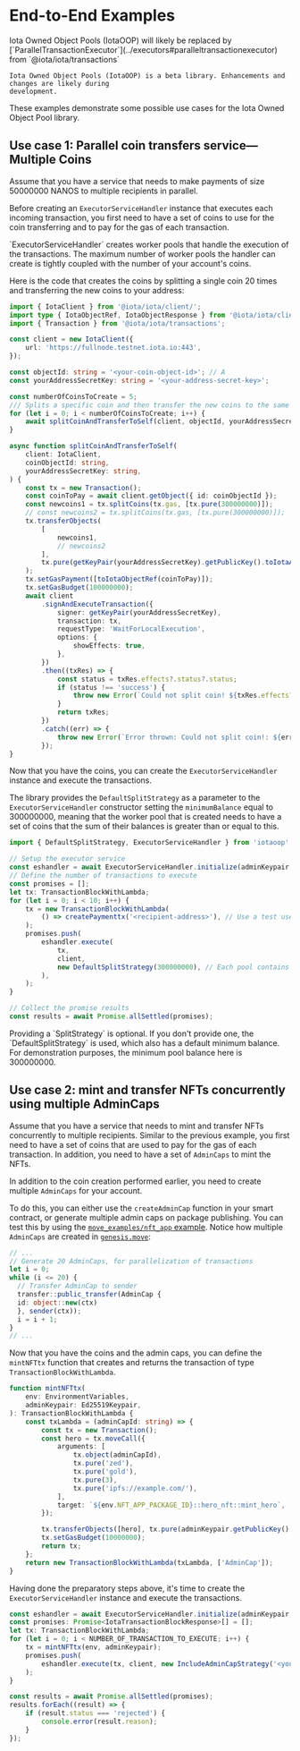 # End-to-End Examples


<Callout type="warning">
	Iota Owned Object Pools (IotaOOP) will likely be replaced by
	[`ParallelTransactionExecutor`](../executors#paralleltransactionexecutor) from
	`@iota/iota/transactions`

    Iota Owned Object Pools (IotaOOP) is a beta library. Enhancements and changes are likely during
    development.

</Callout>

These examples demonstrate some possible use cases for the Iota Owned Object Pool library.

## Use case 1: Parallel coin transfers service—Multiple Coins

Assume that you have a service that needs to make payments of size 50000000 NANOS to multiple
recipients in parallel.

Before creating an `ExecutorServiceHandler` instance that executes each incoming transaction, you
first need to have a set of coins to use for the coin transferring and to pay for the gas of each
transaction.

<Callout type="info">
	`ExecutorServiceHandler` creates worker pools that handle the execution of the transactions. The
	maximum number of worker pools the handler can create is tightly coupled with the number of your
	account's coins.
</Callout>

Here is the code that creates the coins by splitting a single coin 20 times and transferring the new
coins to your address:

```ts
import { IotaClient } from '@iota/iota/client/';
import type { IotaObjectRef, IotaObjectResponse } from '@iota/iota/client/';
import { Transaction } from '@iota/iota/transactions';

const client = new IotaClient({
	url: 'https://fullnode.testnet.iota.io:443',
});

const objectId: string = '<your-coin-object-id>'; // A
const yourAddressSecretKey: string = '<your-address-secret-key>';

const numberOfCoinsToCreate = 5;
/// Splits a specific coin and then transfer the new coins to the same address.
for (let i = 0; i < numberOfCoinsToCreate; i++) {
	await splitCoinAndTransferToSelf(client, objectId, yourAddressSecretKey);
}

async function splitCoinAndTransferToSelf(
	client: IotaClient,
	coinObjectId: string,
	yourAddressSecretKey: string,
) {
	const tx = new Transaction();
	const coinToPay = await client.getObject({ id: coinObjectId });
	const newcoins1 = tx.splitCoins(tx.gas, [tx.pure(300000000)]);
	// const newcoins2 = tx.splitCoins(tx.gas, [tx.pure(300000000)]);
	tx.transferObjects(
		[
			newcoins1,
			// newcoins2
		],
		tx.pure(getKeyPair(yourAddressSecretKey).getPublicKey().toIotaAddress()),
	);
	tx.setGasPayment([toIotaObjectRef(coinToPay)]);
	tx.setGasBudget(100000000);
	await client
		.signAndExecuteTransaction({
			signer: getKeyPair(yourAddressSecretKey),
			transaction: tx,
			requestType: 'WaitForLocalExecution',
			options: {
				showEffects: true,
			},
		})
		.then((txRes) => {
			const status = txRes.effects?.status?.status;
			if (status !== 'success') {
				throw new Error(`Could not split coin! ${txRes.effects?.status?.error}`);
			}
			return txRes;
		})
		.catch((err) => {
			throw new Error(`Error thrown: Could not split coin!: ${err}`);
		});
}
```

Now that you have the coins, you can create the `ExecutorServiceHandler` instance and execute the
transactions.

The library provides the `DefaultSplitStrategy` as a parameter to the `ExecutorServiceHandler`
constructor setting the `minimumBalance` equal to 300000000, meaning that the worker pool that is
created needs to have a set of coins that the sum of their balances is greater than or equal to
this.

```ts
import { DefaultSplitStrategy, ExecutorServiceHandler } from 'iotaoop';

// Setup the executor service
const eshandler = await ExecutorServiceHandler.initialize(adminKeypair, client);
// Define the number of transactions to execute
const promises = [];
let tx: TransactionBlockWithLambda;
for (let i = 0; i < 10; i++) {
	tx = new TransactionBlockWithLambda(
		() => createPaymenttx('<recipient-address>'), // Use a test user address to receive the txs
	);
	promises.push(
		eshandler.execute(
			tx,
			client,
			new DefaultSplitStrategy(300000000), // Each pool contains coins with a total balance of 300000000 NANOS
		),
	);
}

// Collect the promise results
const results = await Promise.allSettled(promises);
```

<Callout type="info">
	Providing a `SplitStrategy` is optional. If you don't provide one, the `DefaultSplitStrategy` is
	used, which also has a default minimum balance. For demonstration purposes, the minimum pool
	balance here is 300000000.
</Callout>

## Use case 2: mint and transfer NFTs concurrently using multiple AdminCaps

Assume that you have a service that needs to mint and transfer NFTs concurrently to multiple
recipients. Similar to the previous example, you first need to have a set of coins that are used to
pay for the gas of each transaction. In addition, you need to have a set of `AdminCaps` to mint the
NFTs.

In addition to the coin creation performed earlier, you need to create multiple `AdminCaps` for your
account.

To do this, you can either use the `createAdminCap` function in your smart contract, or generate
multiple admin caps on package publishing. You can test this by using the
[`move_examples/nft_app` example](https://github.com/iotaledger/Iota_Owned_Object_Pools/tree/main/move_examples/nft_app).
Notice how multiple `AdminCaps` are created in
[`genesis.move`](https://github.com/iotaledger/Iota_Owned_Object_Pools/blob/main/move_examples/nft_app/sources/genesis.move):

```ts
// ...
// Generate 20 AdminCaps, for parallelization of transactions
let i = 0;
while (i <= 20) {
  // Transfer AdminCap to sender
  transfer::public_transfer(AdminCap {
  id: object::new(ctx)
  }, sender(ctx));
  i = i + 1;
}
// ...
```

Now that you have the coins and the admin caps, you can define the `mintNFTtx` function that creates
and returns the transaction of type `TransactionBlockWithLambda`.

```ts
function mintNFTtx(
	env: EnvironmentVariables,
	adminKeypair: Ed25519Keypair,
): TransactionBlockWithLambda {
	const txLambda = (adminCapId: string) => {
		const tx = new Transaction();
		const hero = tx.moveCall({
			arguments: [
				tx.object(adminCapId),
				tx.pure('zed'),
				tx.pure('gold'),
				tx.pure(3),
				tx.pure('ipfs://example.com/'),
			],
			target: `${env.NFT_APP_PACKAGE_ID}::hero_nft::mint_hero`,
		});

		tx.transferObjects([hero], tx.pure(adminKeypair.getPublicKey().toIotaAddress()));
		tx.setGasBudget(10000000);
		return tx;
	};
	return new TransactionBlockWithLambda(txLambda, ['AdminCap']);
}
```

Having done the preparatory steps above, it's time to create the `ExecutorServiceHandler` instance
and execute the transactions.

```ts
const eshandler = await ExecutorServiceHandler.initialize(adminKeypair, client);
const promises: Promise<IotaTransactionBlockResponse>[] = [];
let tx: TransactionBlockWithLambda;
for (let i = 0; i < NUMBER_OF_TRANSACTION_TO_EXECUTE; i++) {
	tx = mintNFTtx(env, adminKeypair);
	promises.push(
		eshandler.execute(tx, client, new IncludeAdminCapStrategy('<your-nft-package-id>')),
	);
}

const results = await Promise.allSettled(promises);
results.forEach((result) => {
	if (result.status === 'rejected') {
		console.error(result.reason);
	}
});
```
